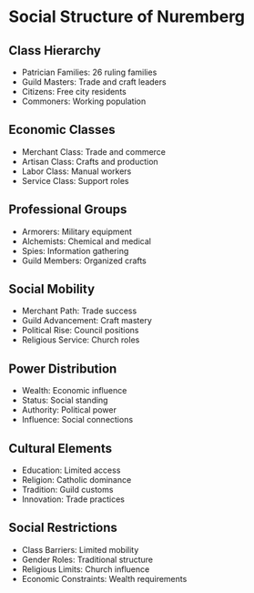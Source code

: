= Social Structure of Nuremberg =

== Class Hierarchy ==
* Patrician Families: 26 ruling families
* Guild Masters: Trade and craft leaders
* Citizens: Free city residents
* Commoners: Working population

== Economic Classes ==
* Merchant Class: Trade and commerce
* Artisan Class: Crafts and production
* Labor Class: Manual workers
* Service Class: Support roles

== Professional Groups ==
* Armorers: Military equipment
* Alchemists: Chemical and medical
* Spies: Information gathering
* Guild Members: Organized crafts

== Social Mobility ==
* Merchant Path: Trade success
* Guild Advancement: Craft mastery
* Political Rise: Council positions
* Religious Service: Church roles

== Power Distribution ==
* Wealth: Economic influence
* Status: Social standing
* Authority: Political power
* Influence: Social connections

== Cultural Elements ==
* Education: Limited access
* Religion: Catholic dominance
* Tradition: Guild customs
* Innovation: Trade practices

== Social Restrictions ==
* Class Barriers: Limited mobility
* Gender Roles: Traditional structure
* Religious Limits: Church influence
* Economic Constraints: Wealth requirements 